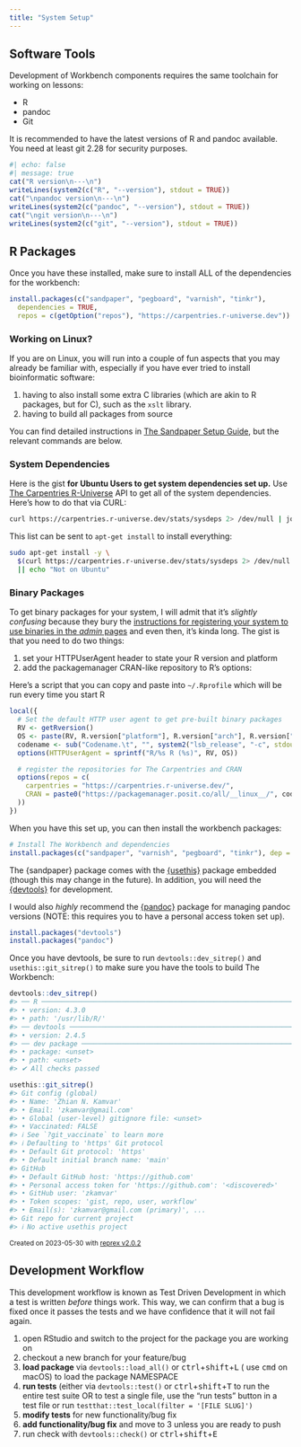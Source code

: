 ```yaml
---
title: "System Setup"
---
```


## Software Tools

Development of Workbench components requires the same toolchain for working on
lessons:

 - R
 - pandoc
 - Git

It is recommended to have the latest versions of R and pandoc available. You
need at least git 2.28 for security purposes.

```r
#| echo: false
#| message: true
cat("R version\n---\n")
writeLines(system2(c("R", "--version"), stdout = TRUE))
cat("\npandoc version\n---\n")
writeLines(system2(c("pandoc", "--version"), stdout = TRUE))
cat("\ngit version\n---\n")
writeLines(system2(c("git", "--version"), stdout = TRUE))
```


## R Packages

Once you have these installed, make sure to install ALL of the dependencies for
the workbench:

```.r
install.packages(c("sandpaper", "pegboard", "varnish", "tinkr"),
  dependencies = TRUE,
  repos = c(getOption("repos"), "https://carpentries.r-universe.dev"))
```

:::{.callout-tip}

### Working on Linux?

If you are on Linux, you will run into a couple of fun aspects that you may
already be familiar with, especially if you have ever tried to install
bioinformatic software:

1. having to also install some extra C libraries (which are akin to R packages,
   but for C), such as the `xslt` library.
2. having to build all packages from source

You can find detailed instructions in [The Sandpaper Setup 
Guide](https://carpentries.github.io/sandpaper-docs/#infrastructure-r-packages-2), 
but the relevant commands are below.

### System Dependencies {-}

Here is the gist **for Ubuntu Users to get system dependencies set up.** Use
[The Carpentries R-Universe](https://carpentries.r-universe.dev) API to get all
of the system dependencies. Here's how to do that via CURL:

```bash
curl https://carpentries.r-universe.dev/stats/sysdeps 2> /dev/null | jq -r '.headers[0] | select(. != null)'
```

This list can be sent to `apt-get install` to install everything:

```bash
sudo apt-get install -y \
  $(curl https://carpentries.r-universe.dev/stats/sysdeps 2> /dev/null | jq -r '.headers[0] | select(. != null)') 2> /dev/null \
  || echo "Not on Ubuntu"
```

### Binary Packages {-}

To get binary packages for your system, I will admit that it's _slightly
confusing_ because they bury the [instructions for registering your system to
use binaries in the _admin_
pages](https://packagemanager.posit.co/__docs__/admin/serving-binaries/#binaries-r-configuration-linux)
and even then, it's kinda long. The gist is that you need to do two things:

1. set your HTTPUserAgent header to state your R version and platform
2. add the packagemanager CRAN-like repository to R's options:

Here's a script that you can copy and paste into `~/.Rprofile` which will be
run every time you start R

```r
local({
  # Set the default HTTP user agent to get pre-built binary packages
  RV <- getRversion()
  OS <- paste(RV, R.version["platform"], R.version["arch"], R.version["os"])
  codename <- sub("Codename.\t", "", system2("lsb_release", "-c", stdout = TRUE))
  options(HTTPUserAgent = sprintf("R/%s R (%s)", RV, OS))

  # register the repositories for The Carpentries and CRAN
  options(repos = c(
    carpentries = "https://carpentries.r-universe.dev/",
    CRAN = paste0("https://packagemanager.posit.co/all/__linux__/", codename, "/latest")
  ))
})
```

When you have this set up, you can then install the workbench packages:

```r
# Install The Workbench and dependencies
install.packages(c("sandpaper", "varnish", "pegboard", "tinkr"), dep = TRUE)
```

:::


The {sandpaper} package comes with the [{usethis}](https://usethis.r-lib.org)
package embedded (though this may change in the future). In addition, you will
need the [{devtools}](https://devtools.r-lib.org) for development.

I would also _highly_ recommend the [{pandoc}](https://cderv.github.io/pandoc/)
package for managing pandoc versions (NOTE: this requires you to have a 
personal access token set up).

```.r
install.packages("devtools")
install.packages("pandoc")
```

Once you have devtools, be sure to run `devtools::dev_sitrep()` and `usethis::git_sitrep()` to make sure you have the tools to build The Workbench:

``` r
devtools::dev_sitrep()
#> ── R ───────────────────────────────────────────────────────────────────────────
#> • version: 4.3.0
#> • path: '/usr/lib/R/'
#> ── devtools ────────────────────────────────────────────────────────────────────
#> • version: 2.4.5
#> ── dev package ─────────────────────────────────────────────────────────────────
#> • package: <unset>
#> • path: <unset>
#> ✔ All checks passed

usethis::git_sitrep()
#> Git config (global)
#> • Name: 'Zhian N. Kamvar'
#> • Email: 'zkamvar@gmail.com'
#> • Global (user-level) gitignore file: <unset>
#> • Vaccinated: FALSE
#> ℹ See `?git_vaccinate` to learn more
#> ℹ Defaulting to 'https' Git protocol
#> • Default Git protocol: 'https'
#> • Default initial branch name: 'main'
#> GitHub
#> • Default GitHub host: 'https://github.com'
#> • Personal access token for 'https://github.com': '<discovered>'
#> • GitHub user: 'zkamvar'
#> • Token scopes: 'gist, repo, user, workflow'
#> • Email(s): 'zkamvar@gmail.com (primary)', ...
#> Git repo for current project
#> ℹ No active usethis project
```

<sup>Created on 2023-05-30 with [reprex v2.0.2](https://reprex.tidyverse.org)</sup>


## Development Workflow


This development workflow is known as Test Driven Development in which a test is
written _before_ things work. This way, we can confirm that a bug is fixed once
it passes the tests and we have confidence that it will not fail again.

1. open RStudio and switch to the project for the package you are working on
2. checkout a new branch for your feature/bug
3. **load package** via `devtools::load_all()` or <kbd>ctrl</kbd>+<kbd>shift</kbd>+<kbd>L</kbd> (
   use <kbd>cmd</kbd> on macOS) to load the package NAMESPACE
4. **run tests** (either via `devtools::test()` or
   <kbd>ctrl</kbd>+<kbd>shift</kbd>+<kbd>T</kbd> to run the entire test suite
   OR to test a single file, use the "run tests" button in a test file or run
   `testthat::test_local(filter = '[FILE SLUG]')`
5. **modify tests** for new functionality/bug fix
6. **add functionality/bug fix** and move to 3 unless you are ready to push
7. run check with `devtools::check()` or <kbd>ctrl</kbd>+<kbd>shift</kbd>+<kbd>E</kbd>


